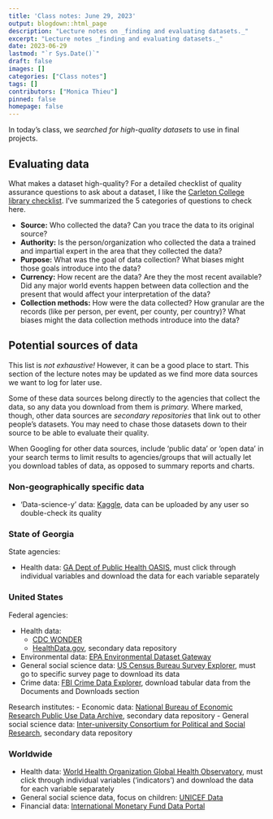 ```yaml
---
title: 'Class notes: June 29, 2023'
output: blogdown::html_page
description: "Lecture notes on _finding and evaluating datasets._"
excerpt: "Lecture notes _finding and evaluating datasets._"
date: 2023-06-29
lastmod: "`r Sys.Date()`"
draft: false
images: []
categories: ["Class notes"]
tags: []
contributors: ["Monica Thieu"]
pinned: false
homepage: false
---
```


In today's class, we _searched for high-quality datasets_ to use in final projects.

## Evaluating data

What makes a dataset high-quality? For a detailed checklist of quality assurance questions to ask about a dataset, I like the [Carleton College library checklist](https://gouldguides.carleton.edu/c.php?g=146834&p=964943). I've summarized the 5 categories of questions to check here.

- **Source:** Who collected the data? Can you trace the data to its original source?
- **Authority:** Is the person/organization who collected the data a trained and impartial expert in the area that they collected the data?
- **Purpose:** What was the goal of data collection? What biases might those goals introduce into the data?
- **Currency:** How recent are the data? Are they the most recent available? Did any major world events happen between data collection and the present that would affect your interpretation of the data?
- **Collection methods:** How were the data collected? How granular are the records (like per person, per event, per county, per country)? What biases might the data collection methods introduce into the data?

## Potential sources of data

This list is _not exhaustive!_ However, it can be a good place to start. This section of the lecture notes may be updated as we find more data sources we want to log for later use.

Some of these data sources belong directly to the agencies that collect the data, so any data you download from them is _primary._ Where marked, though, other data sources are _secondary repositories_ that link out to other people's datasets. You may need to chase those datasets down to their source to be able to evaluate their quality.

When Googling for other data sources, include 'public data' or 'open data' in your search terms to limit results to agencies/groups that will actually let you download tables of data, as opposed to summary reports and charts.

### Non-geographically specific data

- 'Data-science-y' data: [Kaggle](https://www.kaggle.com/datasets), data can be uploaded by any user so double-check its quality

### State of Georgia

State agencies:

- Health data: [GA Dept of Public Health OASIS](https://oasis.state.ga.us), must click through individual variables and download the data for each variable separately

### United States

Federal agencies:

- Health data:
  - [CDC WONDER](https://wonder.cdc.gov)
  - [HealthData.gov](https://healthdata.gov), secondary data repository
- Environmental data: [EPA Environmental Dataset Gateway](https://edg.epa.gov/metadata/catalog/main/home.page)
- General social science data: [US Census Bureau Survey Explorer](https://www.census.gov/data/data-tools/survey-explorer/), must go to specific survey page to download its data
- Crime data: [FBI Crime Data Explorer](https://cde.ucr.cjis.gov/LATEST/webapp/#/pages/downloads), download tabular data from the Documents and Downloads section

Research institutes:
- Economic data: [National Bureau of Economic Research Public Use Data Archive](https://www.nber.org/research/data), secondary data repository
- General social science data: [Inter-university Consortium for Political and Social Research](https://www.icpsr.umich.edu/web/pages/ICPSR/index.html), secondary data repository

### Worldwide

- Health data: [World Health Organization Global Health Observatory](https://www.who.int/data/gho/data/indicators/indicators-index), must click through individual variables ('indicators') and download the data for each variable separately
- General social science data, focus on children: [UNICEF Data](https://data.unicef.org/resources/resource-type/datasets/)
- Financial data: [International Monetary Fund Data Portal](https://data.imf.org/?sk=388dfa60-1d26-4ade-b505-a05a558d9a42&sid=1479329132316)
